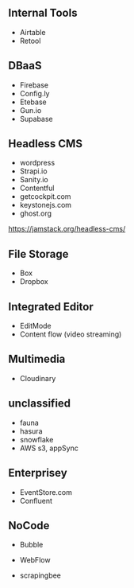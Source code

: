 ## Internal Tools

- Airtable
- Retool

## DBaaS

- Firebase
- Config.ly
- Etebase
- Gun.io
- Supabase

## Headless CMS

- wordpress
- Strapi.io
- Sanity.io
- Contentful
- getcockpit.com
- keystonejs.com
- ghost.org

https://jamstack.org/headless-cms/

## File Storage

- Box
- Dropbox

## Integrated Editor

- EditMode
- Content flow (video streaming)

## Multimedia

- Cloudinary

## unclassified

- fauna
- hasura
- snowflake
- AWS s3, appSync

## Enterprisey

- EventStore.com
- Confluent

## NoCode

- Bubble
- WebFlow

- scrapingbee
